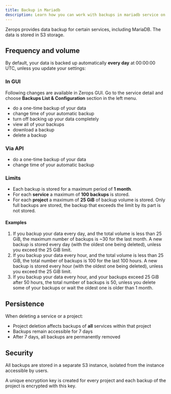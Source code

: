 ```yaml
---
title: Backup in Mariadb
description: Learn how you can work with backups in mariadb service on Zerops.
---
```


Zerops provides data backup for certain services, including MariaDB. The data is stored in S3 storage.

## Frequency and volume

By default, your data is backed up automatically **every day** at 00:00:00 UTC, unless you update your settings:

### In GUI

Following changes are available in Zerops GUI. Go to the service detail and choose **Backups List & Configuration** section in the left menu.

- do a one-time backup of your data
- change time of your automatic backup
- turn off backing up your data completely
- view all of your backups
- download a backup
- delete a backup

### Via API

- do a one-time backup of your data
- change time of your automatic backup

### Limits

- Each backup is stored for a maximum period of **1 month**.
- For each **service** a maximum of **100 backups** is stored.
- For each **project** a maximum of **25 GiB** of backup volume is stored. Only full backups are stored, the backup that exceeds the limit by its part is not stored.

#### Examples

1. If you backup your data every day, and the total volume is less than 25 GiB, the maximum number of backups is ~30 for the last month. A new backup is stored every day (with the oldest one being deleted), unless you exceed the 25 GiB limit.
2. If you backup your data every hour, and the total volume is less than 25 GiB, the total number of backups is 100 for the last 100 hours. A new backup is stored every hour (with the oldest one being deleted), unless you exceed the 25 GiB limit.
3. If you backup your data every hour, and your backups exceed 25 GiB after 50 hours, the total number of backups is 50, unless you delete some of your backups or wait the oldest one is older than 1 month.

## Persistence

When deleting a service or a project:
* Project deletion affects backups of **all** services within that project
* Backups remain accessible for 7 days
* After 7 days, all backups are permanently removed

## Security

All backups are stored in a separate S3 instance, isolated from the instance accessible by users.

A unique encryption key is created for every project and each backup of the project is encrypted with this key.

